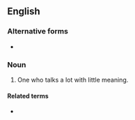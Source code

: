 ==English==

===Alternative forms===
* {{l|en|tongue-clacker}}

===Noun===
{{en-noun}}

# {{lb|en|obsolete|usually in plural}} One who talks a lot with little meaning.

====Related terms====
* {{l|en|clacker}}